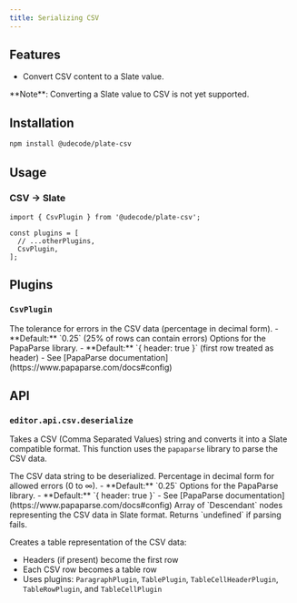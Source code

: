 ```yaml
---
title: Serializing CSV
---
```


<ComponentPreview name="csv-demo" />

<PackageInfo>

## Features

- Convert CSV content to a Slate value.

<Callout className="my-4">
  **Note**: Converting a Slate value to CSV is not yet supported.
</Callout>

</PackageInfo>

## Installation

```bash
npm install @udecode/plate-csv
```

## Usage

### CSV -> Slate

```tsx
import { CsvPlugin } from '@udecode/plate-csv';

const plugins = [
  // ...otherPlugins,
  CsvPlugin,
];
```

## Plugins

### `CsvPlugin`

<API name="CsvPlugin">
<APIOptions>
  <APIItem name="errorTolerance" type="number" optional>
    The tolerance for errors in the CSV data (percentage in decimal form).
    - **Default:** `0.25` (25% of rows can contain errors)
  </APIItem>
  <APIItem name="parseOptions" type="ParseConfig" optional>
    Options for the PapaParse library.
    - **Default:** `{ header: true }` (first row treated as header)
    - See [PapaParse documentation](https://www.papaparse.com/docs#config)
  </APIItem>
</APIOptions>
</API>

## API

### `editor.api.csv.deserialize`

Takes a CSV (Comma Separated Values) string and converts it into a Slate compatible format. This function uses the `papaparse` library to parse the CSV data.

<API name="deserialize">
<APIParameters>
  <APIItem name="data" type="string">
    The CSV data string to be deserialized.
  </APIItem>
  <APIItem name="errorTolerance" type="number" optional>
    Percentage in decimal form for allowed errors (0 to ∞).
    - **Default:** `0.25`
  </APIItem>
  <APIItem name="parseOptions" type="ParseConfig">
    Options for the PapaParse library.
    - **Default:** `{ header: true }`
    - See [PapaParse documentation](https://www.papaparse.com/docs#config)
  </APIItem>
</APIParameters>

<APIReturns type="Descendant[]">
  Array of `Descendant` nodes representing the CSV data in Slate format. Returns `undefined` if parsing fails.
</APIReturns>
</API>

Creates a table representation of the CSV data:
- Headers (if present) become the first row
- Each CSV row becomes a table row
- Uses plugins: `ParagraphPlugin`, `TablePlugin`, `TableCellHeaderPlugin`, `TableRowPlugin`, and `TableCellPlugin`
